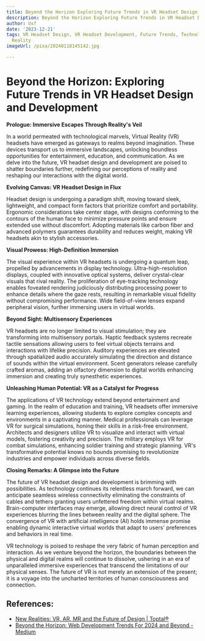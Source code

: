 ```yaml
---
title: Beyond the Horizon Exploring Future Trends in VR Headset Design and Development
description: Beyond the Horizon Exploring Future Trends in VR Headset Design and Development
author: Usf
date: '2023-12-21'
tags: VR Headset Design, VR Headset Development, Future Trends, Technology, Virtual
  Reality
imageUrl: /pixa/20240118145142.jpg

---
```

# **Beyond the Horizon: Exploring Future  Trends  in VR Headset  Design and Development**

**Prologue: Immersive Escapes Through Reality's Veil**

In a  world permeated with technological marvels, Virtual Reality (VR) headsets have emerged as gateways to realms beyond imagination. These devices transport us to  immersive landscapes, unlocking  boundless opportunities for entertainment, education, and communication. As we delve into the future, VR headset design and development are poised to shatter boundaries  further, redefining our perceptions of reality and reshaping our interactions with the  digital world.

**Evolving Canvas: VR Headset Design  in Flux**

Headset design is undergoing a paradigm shift, moving toward sleek,  lightweight, and compact  form factors that prioritize comfort and portability. Ergonomic considerations take center stage, with designs conforming to the contours of  the human face to minimize pressure points and ensure extended use without discomfort. Adopting materials like carbon fiber and advanced polymers guarantees durability and reduces weight, making VR headsets  akin to stylish  accessories.

**Visual Prowess: High-Definition Immersion**

The visual experience within VR headsets  is  undergoing a quantum leap, propelled by advancements in  display technology. Ultra-high-resolution displays, coupled with innovative optical systems, deliver crystal-clear visuals that rival reality.  The proliferation of eye-tracking technology  enables foveated rendering  judiciously distributing processing power to enhance details where the gaze rests, resulting  in remarkable visual fidelity  without compromising performance. Wide field-of-view lenses expand peripheral  vision, further immersing users in virtual worlds.

**Beyond Sight: Multisensory Experiences**

VR headsets are no longer limited to visual stimulation; they are transforming into multisensory portals. Haptic feedback systems recreate tactile sensations allowing users to feel virtual objects terrains and interactions with lifelike precision. Auditory  experiences are elevated  through spatialized audio accurately simulating  the  direction and distance of sounds  within the virtual environment. Scent generators release carefully crafted aromas, adding an olfactory dimension to digital worlds enhancing immersion and creating truly synesthetic experiences.

**Unleashing Human Potential: VR as a Catalyst for Progress**

The applications of VR technology extend beyond entertainment  and gaming. In the realm  of education  and training, VR headsets offer immersive learning experiences, allowing students to explore complex concepts and environments in  a captivating manner. Medical professionals can leverage VR for surgical simulations, honing  their skills in a risk-free environment. Architects and designers utilize VR to visualize and interact  with virtual models, fostering  creativity and precision. The military employs VR for combat simulations, enhancing soldier training and strategic planning. VR's transformative potential knows no bounds promising to  revolutionize industries and  empower individuals  across diverse fields.

**Closing Remarks:  A Glimpse into the Future**

The future of VR headset  design and development is brimming with possibilities. As technology continues its relentless march forward, we can anticipate seamless wireless connectivity eliminating the constraints of cables and tethers granting users unfettered freedom within virtual realms. Brain-computer interfaces may emerge, allowing direct neural control of VR experiences blurring the lines  between reality and the digital sphere. The convergence of VR with artificial intelligence  (AI) holds immense promise enabling dynamic interactive virtual worlds that adapt  to users' preferences and behaviors in  real time.

VR technology is poised  to reshape the  very fabric of human perception and interaction. As we venture beyond the  horizon, the boundaries between the physical and digital realms will continue to dissolve, ushering in an era of  unparalleled immersive  experiences that transcend the limitations of our physical senses. The future of VR is not  merely an extension of the present;  it is a  voyage  into  the uncharted  territories of human consciousness and connection.

## References:
- [New Realities: VR, AR, MR and the Future of Design | Toptal®](https://www.toptal.com/designers/product-design/vr-ar-mr-the-future-of-design)
- [Beyond the Horizon: Web Development Trends For 2024 and Beyond - Medium](https://medium.com/@jonathanf21121986/beyond-the-horizon-web-development-trends-for-2024-and-beyond-26a92db0e0c3)
